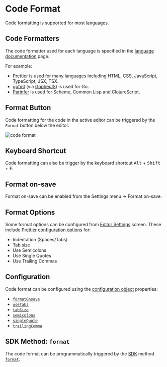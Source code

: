 # Code Format

Code formatting is supported for most [languages](../languages/index.mdx).

## Code Formatters

The code formatter used for each language is specified in the [language documentation](../languages/index.mdx) page.

For example:

- [Prettier](https://prettier.io/) is used for many languages including HTML, CSS, JavaScript, TypeScript, JSX, TSX.
- [gofmt](https://pkg.go.dev/cmd/gofmt) (via [GopherJS](https://github.com/gopherjs/gopherjs)) is used for Go.
- [Parinfer](https://shaunlebron.github.io/parinfer/) is used for Scheme, Common Lisp and ClojureScript.

## Format Button

Code formatting for the code in the active editor can be triggered by the `Format` button below the editor.

![code format](../../static/img/screenshots/format-1.jpg)

## Keyboard Shortcut

Code formatting can also be trigger by the keyboard shortcut <kbd>Alt</kbd> + <kbd>Shift</kbd> + <kbd>F</kbd>.

## Format on-save

Format on-save can be enabled from the Settings menu → Format on-save.

## Format Options

Some format options can be configured from [Editor Settings](./editor-settings.mdx) screen. These include [Prettier](https://prettier.io/) [configuration options](https://prettier.io/docs/en/options.html) for:

- Indentation (Spaces/Tabs)
- Tab size
- Use Semicolons
- Use Single Quotes
- Use Trailing Commas

## Configuration

Code format can be configured using the [configuration object](../configuration/configuration-object.mdx) properties:

- [`formatOnsave`](../configuration/configuration-object.mdx#formatonsave)
- [`useTabs`](../configuration/configuration-object.mdx#usetabs)
- [`tabSize`](../configuration/configuration-object.mdx#tabsize)
- [`semicolons`](../configuration/configuration-object.mdx#semicolons)
- [`singleQuote`](../configuration/configuration-object.mdx#singlequote)
- [`trailingComma`](../configuration/configuration-object.mdx#trailingcomma)

## SDK Method: `format`

The code format can be programmatically triggered by the [SDK](../sdk/index.mdx) method [`format`](../sdk/js-ts.mdx#format).
